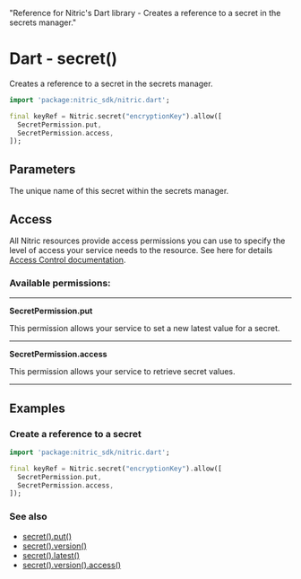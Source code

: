   "Reference for Nitric's Dart library - Creates a reference to a secret in the secrets manager."

# Dart - secret()

Creates a reference to a secret in the secrets manager.

```dart
import 'package:nitric_sdk/nitric.dart';

final keyRef = Nitric.secret("encryptionKey").allow([
  SecretPermission.put,
  SecretPermission.access,
]);
```

## Parameters

<Properties>
  <Property name="name" required type="String">
    The unique name of this secret within the secrets manager.
  </Property>
</Properties>

## Access

All Nitric resources provide access permissions you can use to specify the level of access your service needs to the resource. See here for details [Access Control documentation](/assets/access-control).

### Available permissions:

---

**SecretPermission.put**

This permission allows your service to set a new latest value for a secret.

---

**SecretPermission.access**

This permission allows your service to retrieve secret values.

---

## Examples

### Create a reference to a secret

```dart
import 'package:nitric_sdk/nitric.dart';

final keyRef = Nitric.secret("encryptionKey").allow([
  SecretPermission.put,
  SecretPermission.access,
]);
```

### See also

- [secret().put()](./secret-put)
- [secret().version()](./secret-version)
- [secret().latest()](./secret-latest)
- [secret().version().access()](./secret-version-access)
